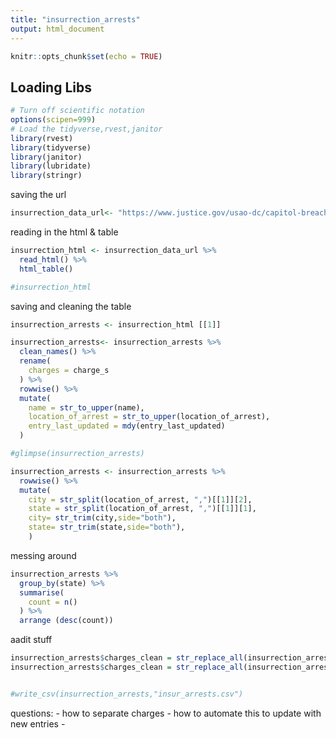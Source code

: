 ```yaml
---
title: "insurrection_arrests"
output: html_document
---
```


```r
knitr::opts_chunk$set(echo = TRUE)
```

## Loading Libs

```r
# Turn off scientific notation
options(scipen=999)
# Load the tidyverse,rvest,janitor
library(rvest)
library(tidyverse)
library(janitor)
library(lubridate)
library(stringr)
```

saving the url

```r

insurrection_data_url<- "https://www.justice.gov/usao-dc/capitol-breach-cases?combine=&order=changed&sort=desc"

```

reading in the html & table

```r
insurrection_html <- insurrection_data_url %>%
  read_html() %>% 
  html_table()

#insurrection_html
```

saving and cleaning the table

```r
insurrection_arrests <- insurrection_html [[1]]

insurrection_arrests<- insurrection_arrests %>% 
  clean_names() %>% 
  rename(
    charges = charge_s
  ) %>% 
  rowwise() %>% 
  mutate(
    name = str_to_upper(name),
    location_of_arrest = str_to_upper(location_of_arrest),
    entry_last_updated = mdy(entry_last_updated)
  )

```

```r
#glimpse(insurrection_arrests)

insurrection_arrests <- insurrection_arrests %>% 
  rowwise() %>% 
  mutate(
    city = str_split(location_of_arrest, ",")[[1]][2],
    state = str_split(location_of_arrest, ",")[[1]][1],
    city= str_trim(city,side="both"),
    state= str_trim(state,side="both"),
    )

```

messing around

```r

insurrection_arrests %>% 
  group_by(state) %>% 
  summarise(
    count = n()
  ) %>% 
  arrange (desc(count))
```


aadit stuff

```r

insurrection_arrests$charges_clean = str_replace_all(insurrection_arrests$charges, '\n\n','; ')
insurrection_arrests$charges_clean = str_replace_all(insurrection_arrests$charges_clean, '\n','; ')


#write_csv(insurrection_arrests,"insur_arrests.csv")


```
questions:
- how to separate charges
- how to automate this to update with new entries
- 

